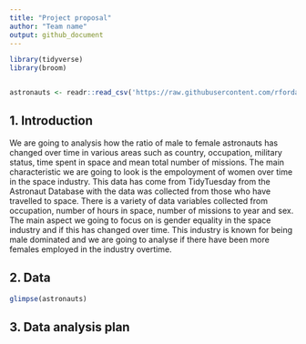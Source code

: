 ```yaml
---
title: "Project proposal"
author: "Team name"
output: github_document
---
```


```r
library(tidyverse)
library(broom)


astronauts <- readr::read_csv('https://raw.githubusercontent.com/rfordatascience/tidytuesday/master/data/2020/2020-07-14/astronauts.csv')

```

## 1. Introduction
We are going to analysis how the ratio of male to female astronauts has changed over time in various areas such as country, occupation, military status, time spent in space and mean total number of missions. The main characteristic we are going to look is the empoloyment of women over time in the space industry. 
This data has come from TidyTuesday from the Astronaut Database with the data was collected from those who have travelled to space. There is a variety of data variables collected from occupation, number of hours in space, number of missions to year and sex. 
The main aspect we going to focus on is gender equality in  the space industry and if this has changed over time. This industry is known for being male dominated and we are going to analyse if there have been more females employed in the industry overtime. 



## 2. Data
```r
glimpse(astronauts)
```



## 3. Data analysis plan




